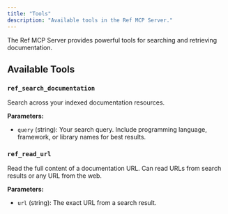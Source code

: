 ```yaml
---
title: "Tools"
description: "Available tools in the Ref MCP Server."
---
```



The Ref MCP Server provides powerful tools for searching and retrieving documentation.

## Available Tools

### `ref_search_documentation`
Search across your indexed documentation resources.

**Parameters:**
- `query` (string): Your search query. Include programming language, framework, or library names for best results.


### `ref_read_url`
Read the full content of a documentation URL. Can read URLs from search results or any URL from the web.

**Parameters:**
- `url` (string): The exact URL from a search result.


<BestPractices />
